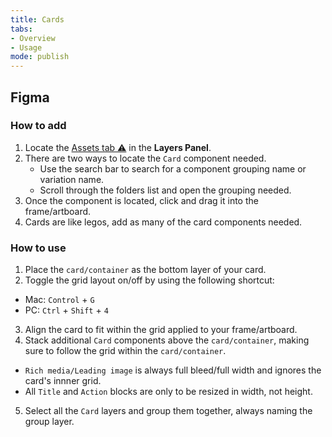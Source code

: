 ```yaml
---
title: Cards
tabs: 
- Overview
- Usage
mode: publish
---
```



## Figma

### How to add

1. Locate the [Assets tab :warning:]() in the **Layers Panel**.
2. There are two ways to locate the `Card` component needed. 
	* Use the search bar to search for a component grouping name or variation name.
	* Scroll through the folders list and open the grouping needed.
3. Once the component is located, click and drag it into the frame/artboard. 
4. Cards are like legos, add as many of the card components needed.


### How to use

1. Place the `card/container` as the bottom layer of your card. 
2. Toggle the grid layout on/off by using the following shortcut:
  * Mac: `Control` + `G`
  * PC: `Ctrl` + `Shift` + `4`
3. Align the card to fit within the grid applied to your frame/artboard. 
4. Stack additional `Card` components above the `card/container`, making sure to follow the grid within the `card/container`. 
  * `Rich media/Leading image` is always full bleed/full width and ignores the card's innner grid. 
  * All `Title` and `Action` blocks are only to be resized in width, not height. 
5. Select all the `Card` layers and group them together, always naming the group layer.  
